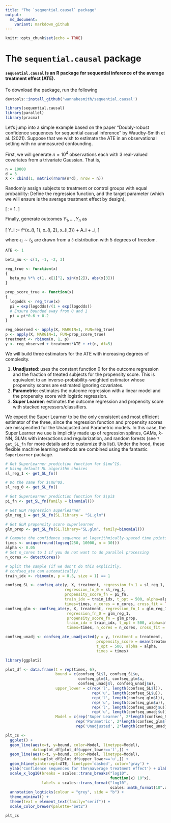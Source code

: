 ```yaml
---
title: "The `sequential.causal` package"
output:
  md_document:
    variant: markdown_github
---
```


\newcommand{\EE}{\mathbb E}

```r
knitr::opts_chunk$set(echo = TRUE)
```

# The `sequential.causal` package

#### `sequential.causal` is an R package for sequential inference of the average treatment effect (ATE).

To download the package, run the following 
```r
devtools::install_github('wannabesmith/sequential.causal')
```

```r
library(sequential.causal)
library(parallel)
library(pracma)
```

Let's jump into a simple example based on the paper "Doubly-robust confidence sequences for sequential causal inference" by Waudby-Smith et al. (2021). Suppose that we wish to estimate the ATE in an observational setting with no unmeasured confounding.

First, we will generate $n = 10^4$ observations each with 3 real-valued covariates from a trivariate Gaussian. That is,
\begin{align*}
    (x_{1, 1}, x_{1,2}, x_{1,3}) &\sim N_3(0, I_3) \\
    (x_{2, 1}, x_{2,2}, x_{2,3}) &\sim N_3(0, I_3) \\
    &\vdots \\
    (x_{n, 1}, x_{n,2}, x_{n,3}) &\sim N_3(0, I_3). 
\end{align*} 

```r
n = 10000
d = 3
X <- cbind(1, matrix(rnorm(n*d), nrow = n))
```

Randomly assign subjects to treatment or control groups with equal probability:
\begin{equation}
\label{eq:completeRandomization}
    A_1, \dots, A_n \sim \text{Bernoulli}(1/2). 
\end{equation}
Define the regression function,
\begin{equation}
\label{eq:simulationRegressionFunction}
    f^\star(x_1, x_2, x_3) := 1 - x_1^2 - 2\sin(x_2) + 3|x_3|, 
\end{equation} 
and the target parameter (which we will ensure is the average treatment effect by design),

\[ \psi := 1. \]

Finally, generate outcomes $Y_1, \dots, Y_n$ as 

\[ Y_i := f^\star(x_{i, 1}, x_{i, 2}, x_{i,3}) + \psi\cdot A_i + \epsilon_i, \]

where $\epsilon_i \sim t_{5}$ are drawn from a $t$-distribution with 5 degrees of freedom.

```r
ATE <- 1

beta_mu <- c(1, -1, -2, 3)

reg_true <- function(x)
{
  beta_mu %*% c(1, x[1]^2, sin(x[2]), abs(x[3]))
}

prop_score_true <- function(x)
{
  logodds <- reg_true(x)
  pi = exp(logodds)/(1 + exp(logodds))
  # Ensure bounded away from 0 and 1
  pi = pi*0.6 + 0.2
}

reg_observed <- apply(X, MARGIN=1, FUN=reg_true)
p <- apply(X, MARGIN=1, FUN=prop_score_true)
treatment <- rbinom(n, 1, p)
y <- reg_observed + treatment*ATE + rt(n, df=5)
```

We will build three estimators for the ATE with increasing degrees of complexity.

1. **Unadjusted**: uses the constant function $0$ for the outcome regression and the fraction of treated subjects for the propensity score. This is equivalent to an inverse-probability-weighted estimator whose propensity scores are estimated ignoring covariates.
2. **Parametric**: estimates the outcome regression with a linear model and the propensity score with logistic regression.
3. **Super Learner**: estimates the outcome regression and propensity score with stacked regressors/classifiers.

We expect the Super Learner to be the only consistent and most efficient estimator of the three, since the regression function and propensity scores are misspecified for the Unadjusted and Parametric models. 
In this case, the Super Learner we use is implicitly made up of regression splines, GAMs, $k$-NN, GLMs with interactions and regularization, and random forests (see `?get_SL_fn` for more details and to customize this list). Under the hood, these flexible machine learning methods are combined using the fantastic `SuperLearner` package.


```r
# Get SuperLearner prediction function for $\mu^1$.
# Using default ML algorithm choices
sl_reg_1 <- get_SL_fn()

# Do the same for $\mu^0$.
sl_reg_0 <- get_SL_fn()

# Get SuperLearner prediction function for $\pi$
pi_fn <- get_SL_fn(family = binomial())

# Get GLM regression superlearner
glm_reg_1 = get_SL_fn(SL.library = "SL.glm")

# Get GLM propensity score superlearner
glm_prop <- get_SL_fn(SL.library="SL.glm", family=binomial())

# Compute the confidence sequence at logarithmically-spaced time points
times <- unique(round(logseq(250, 10000, n = 30)))
alpha <- 0.05
# Set n_cores to 1 if you do not want to do parallel processing
n_cores <- detectCores()

# Split the sample (if we don't do this explicitly,
# confseq_ate can automatically)
train_idx <- rbinom(n, p = 0.5, size = 1) == 1

confseq_SL <- confseq_ate(y, X, treatment, regression_fn_1 = sl_reg_1,
                          regression_fn_0 = sl_reg_1,
                          propensity_score_fn = pi_fn,
                          train_idx = train_idx, t_opt = 500, alpha=alpha,
                          times=times, n_cores = n_cores, cross_fit = TRUE)
confseq_glm <- confseq_ate(y, X, treatment, regression_fn_1 = glm_reg_1,
                           regression_fn_0 = glm_reg_1,
                           propensity_score_fn = glm_prop,
                           train_idx = train_idx, t_opt = 500, alpha=alpha,
                           times=times, n_cores = n_cores, cross_fit = TRUE)

confseq_unadj <- confseq_ate_unadjusted(y = y, treatment = treatment,
                                        propensity_score = mean(treatment),
                                        t_opt = 500, alpha = alpha,
                                        times = times)
```

```r
library(ggplot2)

plot_df <- data.frame(t = rep(times, 6), 
                      bound = c(confseq_SL$l, confseq_SL$u,
                                confseq_glm$l, confseq_glm$u,
                                confseq_unadj$l, confseq_unadj$u),
                      upper_lower = c(rep('l', length(confseq_SL$l)),
                                      rep('u', length(confseq_SL$u)),
                                      rep('l', length(confseq_glm$l)),
                                      rep('u', length(confseq_glm$u)),
                                      rep('l', length(confseq_unadj$u)),
                                      rep('u', length(confseq_unadj$u))),
                      Model = c(rep('Super Learner', 2*length(confseq_SL$l)),
                               rep('Parametric', 2*length(confseq_glm$l)),
                               rep('Unadjusted', 2*length(confseq_unadj$l))))

plt_cs <- 
  ggplot() + 
  geom_line(aes(x=t, y=bound, color=Model, linetype=Model), 
            data=plot_df[plot_df$upper_lower=='l',]) +
  geom_line(aes(x=t, y=bound, color=Model, linetype=Model), 
            data=plot_df[plot_df$upper_lower=='u',]) +
  geom_hline(yintercept=ATE, linetype='dashed', color='gray') +
  ylab('Confidence sequences for the\naverage treatment effect') + xlab('Time') +
  scale_x_log10(breaks = scales::trans_breaks("log10",
                                              function(x) 10^x),
                labels = scales::trans_format("log10",
                                              scales::math_format(10^.x))) +
  annotation_logticks(colour = "grey", side = "b") + 
  theme_minimal() + 
  theme(text = element_text(family="serif")) +
  scale_color_brewer(palette="Set2")

plt_cs

```

